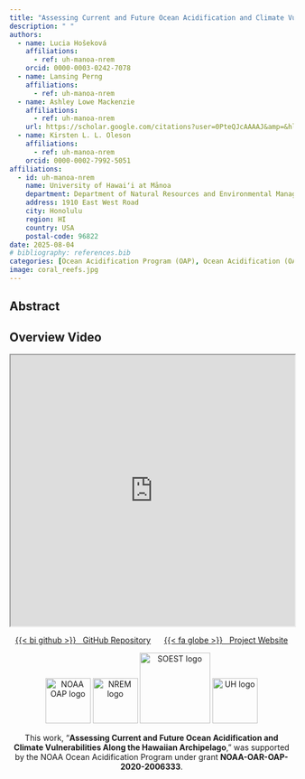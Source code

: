 ```yaml
---
title: "Assessing Current and Future Ocean Acidification and Climate Vulnerabilities Along the Hawaiian Archipelago"
description: " "
authors:
  - name: Lucia Hošeková
    affiliations:
      - ref: uh-manoa-nrem
    orcid: 0000-0003-0242-7078
  - name: Lansing Perng
    affiliations:
      - ref: uh-manoa-nrem
  - name: Ashley Lowe Mackenzie
    affiliations:
      - ref: uh-manoa-nrem
    url: https://scholar.google.com/citations?user=0PteQJcAAAAJ&amp=&hl=en
  - name: Kirsten L. L. Oleson
    affiliations:
      - ref: uh-manoa-nrem
    orcid: 0000-0002-7992-5051
affiliations:
  - id: uh-manoa-nrem
    name: University of Hawaiʻi at Mānoa
    department: Department of Natural Resources and Environmental Management
    address: 1910 East West Road
    city: Honolulu
    region: HI
    country: USA
    postal-code: 96822
date: 2025-08-04
# bibliography: references.bib
categories: [Ocean Acidification Program (OAP), Ocean Acidification (OA)]
image: coral_reefs.jpg
---
```


## Abstract

## Overview Video

<iframe src="https://drive.google.com/file/d/14qxww4uoOG12x6xr5rbggo0ixYMGitB_/preview" width="100%" height="480" allow="autoplay; encrypted-media" allowfullscreen></iframe>

<center class="data-buttons">
[{{< bi github >}} &nbsp; GitHub Repository](https://github.com/your-username/your-repo){.btn .btn-outline-light}
&nbsp;&nbsp;&nbsp;&nbsp;
[{{< fa globe >}} &nbsp; Project Website](https://your-website-url.com){.btn .btn-outline-light}
<br>

<img src="oap_logo.png" alt="NOAA OAP logo" height="80" />
<img src="nrem_logo.png" alt="NREM logo" height="80" />
<img src="soest_logo.png" alt="SOEST logo" height="125" />
<img src="uh_logo.png"   alt="UH logo"   height="80" />

This work, “<strong>Assessing Current and Future Ocean Acidification and Climate Vulnerabilities Along the Hawaiian Archipelago</strong>,” was supported by the NOAA Ocean Acidification Program under grant <strong>NOAA-OAR-OAP-2020-2006333</strong>.

</center>
